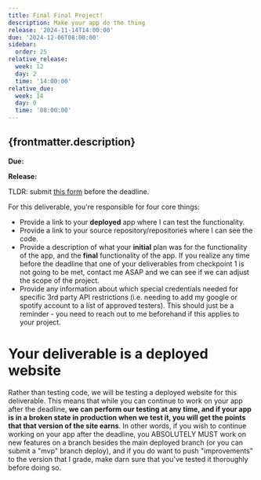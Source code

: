 ```yaml
---
title: Final Final Project!
description: Make your app do the thing
release: '2024-11-14T14:00:00'
due: '2024-12-06T08:00:00'
sidebar:
  order: 25
relative_release:
  week: 12
  day: 2
  time: '14:00:00'
relative_due:
  week: 14
  day: 0
  time: '08:00:00'
---
```




## {frontmatter.description}

**Due:** <DueDate relativeDate={frontmatter.relative_due} />

**Release:** <DueDate relativeDate={frontmatter.relative_release} label="Release" />

TLDR: submit [this form](https://forms.gle/n9cdZMK8C24wprqC6) before the deadline.

For this deliverable, you're responsible for four core things:

* Provide a link to your **deployed** app where I can test the functionality.
* Provide a link to your source repository/repositories where I can see the code.
* Provide a description of what your **initial** plan was for the functionality of the app, and the **final** functionality of the app. If you realize any time before the deadline that one of your deliverables from checkpoint 1 is not going to be met, contact me ASAP and we can see if we can adjust the scope of the project.
* Provide any information about which special credentials needed for specific 3rd party API restrictions (i.e. needing to add my google or spotify account to a list of approved testers). This should just be a reminder - you need to reach out to me beforehand if this applies to your project.

# Your deliverable is a deployed website

Rather than testing code, we will be testing a deployed website for this deliverable. This means that while you can continue to work on your app after the deadline, **we can perform our testing at any time, and if your app is in a broken state in production when we test it, you will get the points that that version of the site earns**. In other words, if you wish to continue working on your app after the deadline, you ABSOLUTELY MUST work on new features on a branch besides the main deployed branch (or you can submit a "mvp" branch deploy), and if you do want to push "improvements" to the version that I grade, make darn sure that you've tested it thoroughly before doing so.


